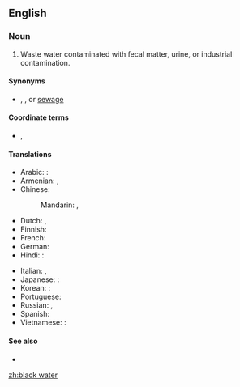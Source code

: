{{also|blackwater|Blackwater}}
==English==

===Noun===
{{en-noun|head=[[black]] [[water]]|-}}

# Waste water contaminated with fecal matter, urine, or industrial contamination.

====Synonyms====
* {{sense|contaminated waste water}} {{l|en|brown water}}, {{l|en|foul water}}, or [[sewage]]

====Coordinate terms====
* {{sense|contaminated waste water}} {{l|en|gray water}}, {{l|en|sullage}}

====Translations====
{{trans-top|contaminated waste water}}
* Arabic: {{t-needed|ar}}:
* Armenian: {{t+|hy|կեղտաջուր|sc=Armn}}, {{t+|hy|կոյուղաջուր|sc=Armn}}
* Chinese:
*: Mandarin: {{t+|cmn|黑水|tr=hēishuǐ|sc=Hani}}, {{t+|cmn|污水|tr=wūshuǐ|sc=Hani}}
* Dutch: {{t|nl|zwart water|n}}, {{t|nl|zwartwater|n}}
* Finnish: {{t|fi|käymälävesi}}
* French: {{t|fr|eaux noires}}
* German: {{t+|de|Schwarzwasser}}
* Hindi: {{t-needed|hi}}:
{{trans-mid}}
* Italian: {{t|it|acqua di scolo}}, {{t|it|acque nere}}
* Japanese: {{t-needed|ja}}:
* Korean: {{t-needed|ko}}:
* Portuguese: {{t+|pt|esgoto|m}}
* Russian: {{t|ru|фека́льный отхо́д|m}}, {{t|ru|чёрная вода́|f}}
* Spanish: {{t|es|agua negra|f}}
* Vietnamese: {{t-needed|vi}}:
{{trans-bottom}}

====See also====
* {{pedia|Blackwater}}

[[zh:black water]]